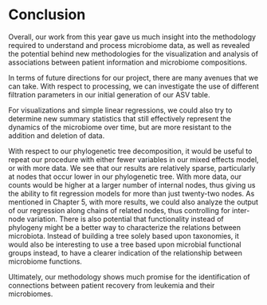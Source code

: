 # Conclusion {-}

Overall, our work from this year gave us much insight into the methodology required to understand and process microbiome data, as well as revealed the potential behind new methodologies for the visualization and analysis of associations between patient information and microbiome compositions.

In terms of future directions for our project, there are many avenues that we can take. With respect to processing, we can investigate the use of different filtration parameters in our initial generation of our ASV table.

For visualizations and simple linear regressions, we could also try to determine new summary statistics that still effectively represent the dynamics of the microbiome over time, but are more resistant to the addition and deletion of data.

With respect to our phylogenetic tree decomposition, it would be useful to repeat our procedure with either fewer variables in our mixed effects model, or with more data. We see that our results are relatively sparse, particularly at nodes that occur lower in our phylogenetic tree. With more data, our counts would be higher at a larger number of internal nodes, thus giving us the ability to fit regression models for more than just twenty-two nodes. As mentioned in Chapter 5, with more results, we could also analyze the output of our regression along chains of related nodes, thus controlling for inter-node variation. There is also potential that functionality instead of phylogeny might be a better way to characterize the relations between microbiota. Instead of building a tree solely based upon taxonomies, it would also be interesting to use a tree based upon microbial functional groups instead, to have a clearer indication of the relationship between microbiome functions.

Ultimately, our methodology shows much promise for the identification of connections between patient recovery from leukemia and their microbiomes.